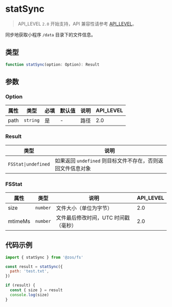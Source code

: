 # statSync

> API_LEVEL `2.0` 开始支持，API 兼容性请参考 [API_LEVEL](../../../../guides/framework/device/compatibility.md)。

同步地获取小程序 `/data` 目录下的文件信息。

## 类型

```ts
function statSync(option: Option): Result
```

## 参数

### Option

| 属性 | 类型                | 必填 | 默认值 | 说明 | API_LEVEL |
| ---- | ------------------- | ---- | ------ | ---- | --------- |
| path | <code>string</code> | 是   | -      | 路径 | 2.0       |

### Result

| 类型                               | 说明                                                        |
| ---------------------------------- | ----------------------------------------------------------- |
| <code>FSStat&#124;undefined</code> | 如果返回 `undefined` 则目标文件不存在，否则返回文件信息对象 |

### FSStat

| 属性    | 类型                | 说明                                 | API_LEVEL |
| ------- | ------------------- | ------------------------------------ | --------- |
| size    | <code>number</code> | 文件大小（单位为字节）               | 2.0       |
| mtimeMs | <code>number</code> | 文件最后修改时间，UTC 时间戳（毫秒） | 2.0       |

## 代码示例

```js
import { statSync } from '@zos/fs'

const result = statSync({
  path: 'test.txt',
})

if (result) {
  const { size } = result
  console.log(size)
}
```
